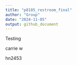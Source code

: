 ```yaml
---
title: "p8105_restroom_final"
author: "Group"
date: "2024-11-05"
output: github_document
---
```


Testing





carrie w

hn2453